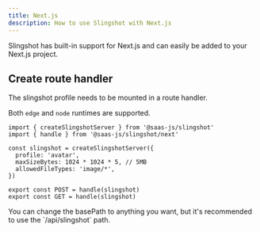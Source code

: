 ```yaml
---
title: Next.js
description: How to use Slingshot with Next.js
---
```


Slingshot has built-in support for Next.js and can easily be added to your Next.js project.

## Create route handler

The slingshot profile needs to be mounted in a route handler.

Both `edge` and `node` runtimes are supported.

```tsx title="app/api/slingshot/avatar/route.ts"
import { createSlingshotServer } from '@saas-js/slingshot'
import { handle } from '@saas-js/slingshot/next'

const slingshot = createSlingshotServer({
  profile: 'avatar',
  maxSizeBytes: 1024 * 1024 * 5, // 5MB
  allowedFileTypes: 'image/*',
})

export const POST = handle(slingshot)
export const GET = handle(slingshot)
```

<Callout>
  You can change the basePath to anything you want, but it's recommended to use
  the `/api/slingshot` path.
</Callout>

